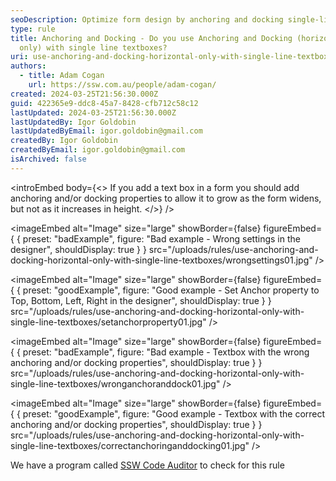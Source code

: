 ```yaml
---
seoDescription: Optimize form design by anchoring and docking single-line textboxes horizontally only to ensure proper resizing as forms widen.
type: rule
title: Anchoring and Docking - Do you use Anchoring and Docking (horizontal
  only) with single line textboxes?
uri: use-anchoring-and-docking-horizontal-only-with-single-line-textboxes
authors:
  - title: Adam Cogan
    url: https://ssw.com.au/people/adam-cogan/
created: 2024-03-25T21:56:30.000Z
guid: 422365e9-ddc8-45a7-8428-cfb712c58c12
lastUpdated: 2024-03-25T21:56:30.000Z
lastUpdatedBy: Igor Goldobin
lastUpdatedByEmail: igor.goldobin@gmail.com
createdBy: Igor Goldobin
createdByEmail: igor.goldobin@gmail.com
isArchived: false
---
```


<introEmbed
  body={<>
If you add a text box in a form you should add anchoring and/or docking properties to allow it to grow as the form widens, but not as it increases in height.
  </>}
/>

<imageEmbed
  alt="Image"
  size="large"
  showBorder={false}
  figureEmbed={ {
    preset: "badExample",
    figure: "Bad example - Wrong settings in the designer",
    shouldDisplay: true
  } }
  src="/uploads/rules/use-anchoring-and-docking-horizontal-only-with-single-line-textboxes/wrongsettings01.jpg"
/>


<imageEmbed
  alt="Image"
  size="large"
  showBorder={false}
  figureEmbed={ {
    preset: "goodExample",
    figure: "Good example - Set Anchor property to Top, Bottom, Left, Right in the designer",
    shouldDisplay: true
  } }
  src="/uploads/rules/use-anchoring-and-docking-horizontal-only-with-single-line-textboxes/setanchorproperty01.jpg"
/>


<imageEmbed
  alt="Image"
  size="large"
  showBorder={false}
  figureEmbed={ {
    preset: "badExample",
    figure: "Bad example - Textbox with the wrong anchoring and/or docking properties",
    shouldDisplay: true
  } }
  src="/uploads/rules/use-anchoring-and-docking-horizontal-only-with-single-line-textboxes/wronganchoranddock01.jpg"
/>


<imageEmbed
  alt="Image"
  size="large"
  showBorder={false}
  figureEmbed={ {
    preset: "goodExample",
    figure: "Good example - Textbox with the correct anchoring and/or docking properties",
    shouldDisplay: true
  } }
  src="/uploads/rules/use-anchoring-and-docking-horizontal-only-with-single-line-textboxes/correctanchoringanddocking01.jpg"
/>

We have a program called [SSW Code Auditor](http://www.ssw.com.au/ssw/CodeAuditor/) to check for this rule
